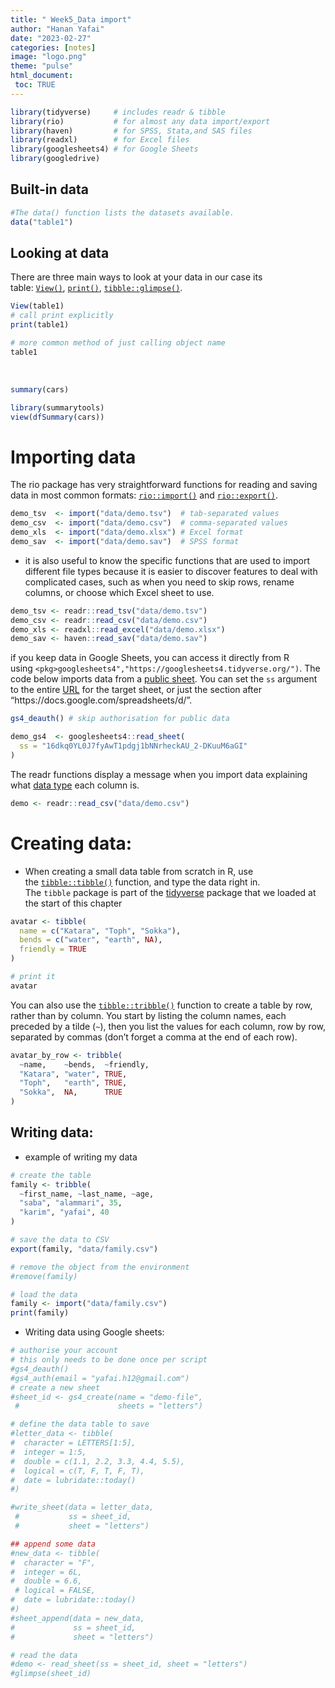 ```yaml
---
title: " Week5_Data import"
author: "Hanan Yafai"
date: "2023-02-27"
categories: [notes]
image: "logo.png"
theme: "pulse"
html_document:
 toc: TRUE
---
```


```r
library(tidyverse)     # includes readr & tibble
library(rio)           # for almost any data import/export
library(haven)         # for SPSS, Stata,and SAS files
library(readxl)        # for Excel files
library(googlesheets4) # for Google Sheets
library(googledrive)
```

## **Built-in data**

```r
#The data() function lists the datasets available.
data("table1")
```

## **Looking at data**

There are three main ways to look at your data in our case its table: [`View()`](https://rdrr.io/r/utils/View.html), [`print()`](https://rdrr.io/r/base/print.html), [`tibble::glimpse()`](https://pillar.r-lib.org/reference/glimpse.html).

```r
View(table1)
# call print explicitly
print(table1)

# more common method of just calling object name
table1
```

\

```r
summary(cars)
```

```r
library(summarytools)
view(dfSummary(cars))
```

# **Importing data**

The rio package has very straightforward functions for reading and saving data in most common formats: [`rio::import()`](https://rdrr.io/pkg/rio/man/import.html) and [`rio::export()`](https://rdrr.io/pkg/rio/man/export.html).

```r
demo_tsv  <- import("data/demo.tsv")  # tab-separated values
demo_csv  <- import("data/demo.csv")  # comma-separated values
demo_xls  <- import("data/demo.xlsx") # Excel format
demo_sav  <- import("data/demo.sav")  # SPSS format
```

-   it is also useful to know the specific functions that are used to import different file types because it is easier to discover features to deal with complicated cases, such as when you need to skip rows, rename columns, or choose which Excel sheet to use.

```r
demo_tsv <- readr::read_tsv("data/demo.tsv")
demo_csv <- readr::read_csv("data/demo.csv")
demo_xls <- readxl::read_excel("data/demo.xlsx")
demo_sav <- haven::read_sav("data/demo.sav")
```

if you keep data in Google Sheets, you can access it directly from R using `<pkg>googlesheets4","https://googlesheets4.tidyverse.org/")`. The code below imports data from a [public sheet](https://docs.google.com/spreadsheets/d/16dkq0YL0J7fyAwT1pdgj1bNNrheckAU_2-DKuuM6aGI). You can set the `ss` argument to the entire [URL](https://psyteachr.github.io/glossary/u#url "The address of a web page (uniform resource locator)") for the target sheet, or just the section after "https://docs.google.com/spreadsheets/d/".

```r
gs4_deauth() # skip authorisation for public data

demo_gs4  <- googlesheets4::read_sheet(
  ss = "16dkq0YL0J7fyAwT1pdgj1bNNrheckAU_2-DKuuM6aGI"
)

```

The readr functions display a message when you import data explaining what [data type](https://psyteachr.github.io/glossary/d#data-type "The kind of data represented by an object.") each column is.

```r
demo <- readr::read_csv("data/demo.csv")

```

# Creating data:

-   When creating a small data table from scratch in R, use the [`tibble::tibble()`](https://tibble.tidyverse.org/reference/tibble.html) function, and type the data right in. The `tibble` package is part of the [tidyverse](https://psyteachr.github.io/glossary/t#tidyverse "A set of R packages that help you create and work with tidy data") package that we loaded at the start of this chapter

```r
avatar <- tibble(
  name = c("Katara", "Toph", "Sokka"),
  bends = c("water", "earth", NA),
  friendly = TRUE
)

# print it
avatar
```

You can also use the [`tibble::tribble()`](https://tibble.tidyverse.org/reference/tribble.html) function to create a table by row, rather than by column. You start by listing the column names, each preceded by a tilde (`~`), then you list the values for each column, row by row, separated by commas (don't forget a comma at the end of each row).

```r
avatar_by_row <- tribble(
  ~name,    ~bends,  ~friendly,
  "Katara", "water", TRUE,
  "Toph",   "earth", TRUE,
  "Sokka",  NA,      TRUE
)
```

## **Writing data:**

-   example of writing my data

```r
# create the table
family <- tribble(
  ~first_name, ~last_name, ~age,
  "saba", "alammari", 35,
  "karim", "yafai", 40
)

# save the data to CSV
export(family, "data/family.csv")

# remove the object from the environment
#remove(family)

# load the data
family <- import("data/family.csv")
print(family)
```

-   Writing data using Google sheets:

```r
# authorise your account 
# this only needs to be done once per script
#gs4_deauth()
#gs4_auth(email = "yafai.h12@gmail.com")
# create a new sheet
#sheet_id <- gs4_create(name = "demo-file", 
 #                      sheets = "letters")

# define the data table to save
#letter_data <- tibble(
#  character = LETTERS[1:5],
#  integer = 1:5,
#  double = c(1.1, 2.2, 3.3, 4.4, 5.5),
#  logical = c(T, F, T, F, T),
#  date = lubridate::today()
#)

#write_sheet(data = letter_data, 
 #           ss = sheet_id, 
 #           sheet = "letters")

## append some data
#new_data <- tibble(
#  character = "F",
#  integer = 6L,
#  double = 6.6,
 # logical = FALSE,
#  date = lubridate::today()
#)
#sheet_append(data = new_data,
#             ss = sheet_id,
#             sheet = "letters")

# read the data
#demo <- read_sheet(ss = sheet_id, sheet = "letters")
#glimpse(sheet_id)
```
